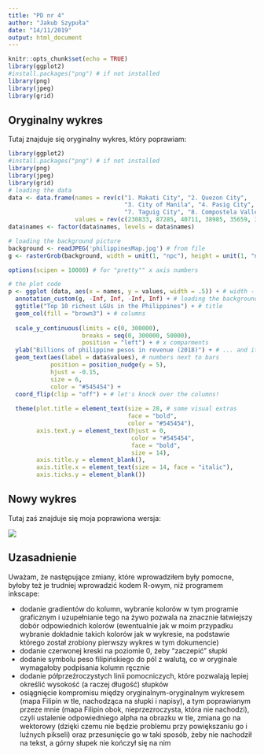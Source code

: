 ```yaml
---
title: "PD nr 4"
author: "Jakub Szypuła"
date: "14/11/2019"
output: html_document
---
```


```r
knitr::opts_chunk$set(echo = TRUE)
library(ggplot2)
#install.packages("png") # if not installed
library(png)
library(jpeg)
library(grid)
```

## Oryginalny wykres

Tutaj znajduje się oryginalny wykres, który poprawiam:

```r
library(ggplot2)
#install.packages("png") # if not installed
library(png)
library(jpeg)
library(grid)
# loading the data
data <- data.frame(names = rev(c("1. Makati City", "2. Quezon City",
                                 "3. City of Manila", "4. Pasig City", "5. Cebu province", "6. Cebu City",
                                 "7. Taguig City", "8. Compostela Valley", "9. Caloocan City", "10. Pasay City")),
                   values = rev(c(230833, 87285, 40711, 38985, 35659, 33884, 24535, 19615, 18381, 18278)))
data$names <- factor(data$names, levels = data$names)

# loading the background picture
background <- readJPEG('philippinesMap.jpg') # from file
g <- rasterGrob(background, width = unit(1, "npc"), height = unit(1, "npc"))

options(scipen = 10000) # for "pretty"" x axis numbers

# the plot code
p <- ggplot (data, aes(x = names, y = values, width = .5)) + # width - between the bars
  annotation_custom(g, -Inf, Inf, -Inf, Inf) + # loading the background
  ggtitle("Top 10 richest LGUs in the Philippines") + # title
  geom_col(fill = "brown3") + # columns
  
  scale_y_continuous(limits = c(0, 300000),
                     breaks = seq(0, 300000, 50000),
                     position = "left") + # x comparments
  ylab("Billions of philippine pesos in revenue (2018)") + # ... and its name
  geom_text(aes(label = data$values), # numbers next to bars
            position = position_nudge(y = 5),
            hjust = -0.15,
            size = 6,
            color = "#545454") +
  coord_flip(clip = "off") + # let's knock over the columns!
  
  theme(plot.title = element_text(size = 28, # some visual extras
                                  face = "bold",
                                  color = "#545454"),
        axis.text.y = element_text(hjust = 0,
                                   color = "#545454",
                                   face = "bold",
                                   size = 14),
        axis.title.y = element_blank(),
        axis.title.x = element_text(size = 14, face = "italic"),
        axis.ticks.y = element_blank())
```

## Nowy wykres

Tutaj zaś znajduje się moja poprawiona wersja:

![](newplot.svg)

## Uzasadnienie

Uważam, że następujące zmiany, które wprowadziłem były pomocne, byłoby też je trudniej wprowadzić kodem R-owym, niż programem inkscape:

* dodanie gradientów do kolumn, wybranie kolorów w tym programie graficznym i uzupełnianie tego na żywo pozwala na znacznie łatwiejszy dobór odpowiednich kolorów (ewentualnie jak w moim przypadku wybranie dokładnie takich kolorów jak w wykresie, na podstawie którego został zrobiony pierwszy wykres w tym dokumencie)
* dodanie czerwonej kreski na poziomie 0, żeby "zaczepić" słupki
* dodanie symbolu peso filipińskiego do pól z walutą, co w oryginale wymagałoby podpisania kolumn ręcznie
* dodanie półprzeźroczystych linii pomocniczych, które pozwalają lepiej określić wysokość (a raczej długość) słupków
* osiągnięcie kompromisu między oryginalnym-oryginalnym wykresem (mapa Filipin w tle, nachodząca na słupki i napisy), a tym poprawianym przeze mnie (mapa Filipin obok, nieprzezroczysta, która nie nachodzi), czyli ustalenie odpowiedniego alpha na obrazku w tle, zmiana go na wektorowy (dzięki czemu nie będzie problemu przy powiększaniu go i luźnych pikseli) oraz przesunięcie go w taki sposób, żeby nie nachodził na tekst, a górny słupek nie kończył się na nim

